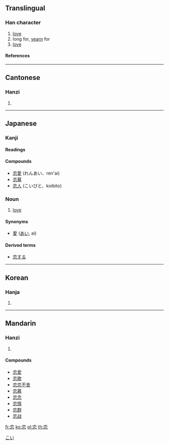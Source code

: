 {{see|戀}}
==Translingual==

===Han character===
{{Han char|rn=61|rad=心|as=06|sn=10|four=0033<sub>3</sub>|canj=卜金心 (YCP)|ids=⿱[[亦]][[心]]}}

# [[love]]
# long for, [[yearn]] for
# [[love]]

====References====
{{Han ref|kx=0383.360|dkj=10537|dj=0714.120|hdz=42292.070|uh=604B|ud=24651}}

----

==Cantonese==

===Hanzi===
{{yue-hanzi|jyut=[[lyun2]], [[lyun5]]|y=lyun2, lyun5}}

# {{defn|Cantonese}}

----

==Japanese==

===Kanji===
{{ja-kanji|grade=c|rs=心06}}

====Readings====
{{ja-readings|on=[[れん]] (ren)|kun=[[こい]] (koi), [[こいしい]] ([[恋しい]], koishii), [[こう]] ([[恋う]], kou<!--not "kō"-->)}}

====Compounds====
*[[恋愛]] (れんあい、ren'ai)
*[[恋慕]]
*[[恋人]] (こいびと、koibito)

===Noun===
{{ja-noun|k|hira=こい|rom=koi}}

# [[love]]

====Synonyms====
* [[愛]] ([[あい]], ai)

[[Category:Japanese nouns|こい]]

====Derived terms====
* [[恋する]]

----

==Korean==

===Hanja===
{{ko-hanja|hangeul=련>연|eumhun=|rv=ryeon>yeon|mr=ryŏn>yŏn|y=lyen>yen}}

# {{defn|Korean}}

----

==Mandarin==

===Hanzi===
{{cmn-hanzi|tra=戀|pin=[[liàn]] (lian4)|wg=lien<sup>4</sup>}}

# {{defn|Mandarin}}

====Compounds====
*[[恋爱]]
*[[恋歌]]
*[[恋恋不舍]]
*[[恋慕]]
*[[恋念]]
*[[恋情]]
*[[恋群]]
*[[恋战]]

[[fr:恋]]
[[ko:恋]]
[[pl:恋]]
[[th:恋]]
